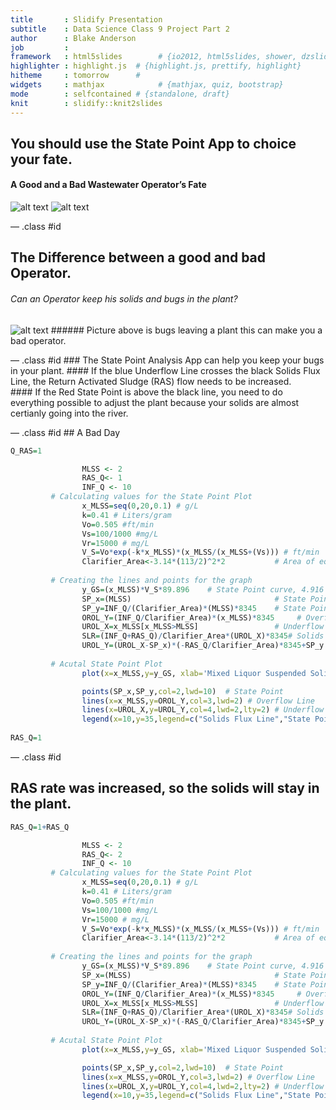 ```yaml
---
title       : Slidify Presentation
subtitle    : Data Science Class 9 Project Part 2
author      : Blake Anderson
job         : 
framework   : html5slides        # {io2012, html5slides, shower, dzslides, ...}
highlighter : highlight.js  # {highlight.js, prettify, highlight}
hitheme     : tomorrow      # 
widgets     : mathjax            # {mathjax, quiz, bootstrap}
mode        : selfcontained # {standalone, draft}
knit        : slidify::knit2slides
---
```


## You should use the State Point App to choice your fate.
#### A Good and a Bad Wastewater Operator's Fate 
![alt text](http://alruralwater.com/about/News/images/2012_Awards_3.jpg) ![alt text](http://www.salem-news.com/stimg/february102010/handcuffed_new_.jpg)


--- .class #id 

## The Difference between a good and bad Operator.
###### Can an Operator keep his solids and bugs in the plant?
![alt text](.//mod_1415118689814.jpg) 
###### Picture above is bugs leaving a plant this can make you a bad operator. 

--- .class #id
### The State Point Analysis App can help you keep your bugs in your plant. 
#### If the blue Underflow Line crosses the black Solids Flux Line, the Return Activated Sludge (RAS) flow needs to be increased. 
<br />
#### If the Red State Point is above the black line, you need to do everything possible to adjust the plant because your solids are almost certianly going into the river. 




--- .class #id
## A Bad Day
```r
Q_RAS=1
```


```r
                MLSS <- 2
                RAS_Q<- 1
                INF_Q <- 10
         # Calculating values for the State Point Plot 
                x_MLSS=seq(0,20,0.1) # g/L
                k=0.41 # Liters/gram
                Vo=0.505 #ft/min
                Vs=100/1000 #mg/L
                Vr=15000 # mg/L
                V_S=Vo*exp(-k*x_MLSS)*(x_MLSS/(x_MLSS+(Vs))) # ft/min
                Clarifier_Area<-3.14*(113/2)^2*2           # Area of equipmlent                                   
                                     
         # Creating the lines and points for the graph
                y_GS=(x_MLSS)*V_S*89.896    # State Point curve, 4.916 is a unit conversion
                SP_x=(MLSS)                                # State Point x
                SP_y=INF_Q/(Clarifier_Area)*(MLSS)*8345    # State Point y 8.345 is a unit conversion
                OROL_Y=(INF_Q/Clarifier_Area)*(x_MLSS)*8345     # Overflow Rate Operating Line
                UROL_X=x_MLSS[x_MLSS>MLSS]                 # Underflow Rate Operating Line x values
                SLR=(INF_Q+RAS_Q)/Clarifier_Area*(UROL_X)*8345# Solids Loading Rate
                UROL_Y=(UROL_X-SP_x)*(-RAS_Q/Clarifier_Area)*8345+SP_y  # Underflow Rate Operating Line y value
         
         # Acutal State Point Plot
                plot(x=x_MLSS,y=y_GS, xlab='Mixed Liquor Suspended Solids (MLSS mg/L)',ylab="Settling Flux (GS) (lb/ft^2/day",main='State Point Graph',type="l")

                points(SP_x,SP_y,col=2,lwd=10)  # State Point
                lines(x=x_MLSS,y=OROL_Y,col=3,lwd=2) # Overflow Line
                lines(x=UROL_X,y=UROL_Y,col=4,lwd=2,lty=2) # Underflow rate
                legend(x=10,y=35,legend=c("Solids Flux Line","State Point","Overflow Rate","Underflow Rate"),col=c(1,2,3,4),lty=c(1,1,1,2),lwd=c(1,10,2,2))
                
RAS_Q=1

```

--- .class #id

## RAS rate was increased, so the solids will stay in the plant.

```r
RAS_Q=1+RAS_Q
```

```r
                MLSS <- 2
                RAS_Q<- 2
                INF_Q <- 10
         # Calculating values for the State Point Plot 
                x_MLSS=seq(0,20,0.1) # g/L
                k=0.41 # Liters/gram
                Vo=0.505 #ft/min
                Vs=100/1000 #mg/L
                Vr=15000 # mg/L
                V_S=Vo*exp(-k*x_MLSS)*(x_MLSS/(x_MLSS+(Vs))) # ft/min
                Clarifier_Area<-3.14*(113/2)^2*2           # Area of equipmlent                                   
                                     
         # Creating the lines and points for the graph
                y_GS=(x_MLSS)*V_S*89.896    # State Point curve, 4.916 is a unit conversion
                SP_x=(MLSS)                                # State Point x
                SP_y=INF_Q/(Clarifier_Area)*(MLSS)*8345    # State Point y 8.345 is a unit conversion
                OROL_Y=(INF_Q/Clarifier_Area)*(x_MLSS)*8345     # Overflow Rate Operating Line
                UROL_X=x_MLSS[x_MLSS>MLSS]                 # Underflow Rate Operating Line x values
                SLR=(INF_Q+RAS_Q)/Clarifier_Area*(UROL_X)*8345# Solids Loading Rate
                UROL_Y=(UROL_X-SP_x)*(-RAS_Q/Clarifier_Area)*8345+SP_y  # Underflow Rate Operating Line y value
         
         # Acutal State Point Plot
                plot(x=x_MLSS,y=y_GS, xlab='Mixed Liquor Suspended Solids (MLSS mg/L)',ylab="Settling Flux (GS) (lb/ft^2/day",main='State Point Graph',type="l")

                points(SP_x,SP_y,col=2,lwd=10)  # State Point
                lines(x=x_MLSS,y=OROL_Y,col=3,lwd=2) # Overflow Line
                lines(x=UROL_X,y=UROL_Y,col=4,lwd=2,lty=2) # Underflow rate
                legend(x=10,y=35,legend=c("Solids Flux Line","State Point","Overflow Rate","Underflow Rate"),col=c(1,2,3,4),lty=c(1,1,1,2),lwd=c(1,10,2,2))
```




